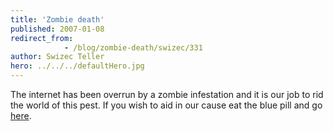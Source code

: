 ```yaml
---
title: 'Zombie death'
published: 2007-01-08
redirect_from: 
            - /blog/zombie-death/swizec/331
author: Swizec Teller
hero: ../../../defaultHero.jpg
---
```

The internet has been overrun by a zombie infestation and it is our job to rid the world of this pest. If you wish to aid in our cause eat the blue pill and go [here](http://www.crazymonkeygames.com/PlayBoxheadRooms.php).